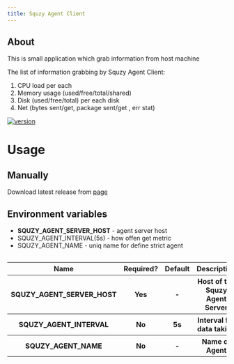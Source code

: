 ```yaml
---
title: Squzy Agent Client
---
```


## About

This is small application which grab information from host machine

The list of information grabbing by Squzy Agent Client:
1. CPU load per each
2. Memory usage (used/free/total/shared)
3. Disk (used/free/total) per each disk
4. Net (bytes sent/get, package sent/get , err stat)

[![version](https://img.shields.io/github/v/release/squzy/squzy.svg)](https://github.com/squzy/squzy)

# Usage

## Manually

Download latest release from [page](https://github.com/squzy/squzy/releases)

## Environment variables

- **SQUZY_AGENT_SERVER_HOST** - agent server host
- SQUZY_AGENT_INTERVAL(5s) - how offen get metric
- SQUZY_AGENT_NAME - uniq name for define strict agent

<div style="overflow-x:auto;">
  <table>
  <tbody>
    <tr>
      <th>Name</th>
      <th>Required?</th>
      <th>Default</th>
      <th>Description</th>
    </tr>
    <tr>
      <th>SQUZY_AGENT_SERVER_HOST</th>
      <th>Yes</th>
      <th>-</th>
      <th>Host of the Squzy Agent Server</th>
    </tr>
    <tr>
      <th>SQUZY_AGENT_INTERVAL</th>
      <th>No</th>
      <th>5s</th>
      <th>Interval for data taking</th>
    </tr>
    <tr>
      <th>SQUZY_AGENT_NAME</th>
      <th>No</th>
      <th>-</th>
      <th>Name of Agent</th>
    </tr>
    </tbody>
  </table>
</div>